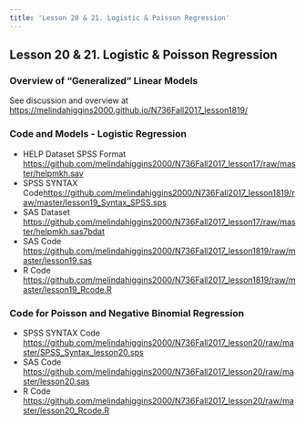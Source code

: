 ```yaml
---
title: 'Lesson 20 & 21. Logistic & Poisson Regression'
---
```


## Lesson 20 & 21. Logistic & Poisson Regression

### Overview of "Generalized" Linear Models

See discussion and overview at [https://melindahiggins2000.github.io/N736Fall2017_lesson1819/](https://melindahiggins2000.github.io/N736Fall2017_lesson1819/)

### Code and Models - Logistic Regression

* HELP Dataset SPSS Format [https://github.com/melindahiggins2000/N736Fall2017_lesson17/raw/master/helpmkh.sav](https://github.com/melindahiggins2000/N736Fall2017_lesson17/raw/master/helpmkh.sav)
* SPSS SYNTAX Code[https://github.com/melindahiggins2000/N736Fall2017_lesson1819/raw/master/lesson19_Syntax_SPSS.sps](https://github.com/melindahiggins2000/N736Fall2017_lesson1819/raw/master/lesson19_Syntax_SPSS.sps)
* SAS Dataset [https://github.com/melindahiggins2000/N736Fall2017_lesson17/raw/master/helpmkh.sas7bdat](https://github.com/melindahiggins2000/N736Fall2017_lesson17/raw/master/helpmkh.sas7bdat)
* SAS Code [https://github.com/melindahiggins2000/N736Fall2017_lesson1819/raw/master/lesson19.sas](https://github.com/melindahiggins2000/N736Fall2017_lesson1819/raw/master/lesson19.sas)
* R Code [https://github.com/melindahiggins2000/N736Fall2017_lesson1819/raw/master/lesson19_Rcode.R](https://github.com/melindahiggins2000/N736Fall2017_lesson1819/raw/master/lesson19_Rcode.R)

### Code for Poisson and Negative Binomial Regression

* SPSS SYNTAX Code [https://github.com/melindahiggins2000/N736Fall2017_lesson20/raw/master/SPSS_Syntax_lesson20.sps](https://github.com/melindahiggins2000/N736Fall2017_lesson20/raw/master/SPSS_Syntax_lesson20.sps)
* SAS Code [https://github.com/melindahiggins2000/N736Fall2017_lesson20/raw/master/lesson20.sas](https://github.com/melindahiggins2000/N736Fall2017_lesson20/raw/master/lesson20.sas)
* R Code [https://github.com/melindahiggins2000/N736Fall2017_lesson20/raw/master/lesson20_Rcode.R](https://github.com/melindahiggins2000/N736Fall2017_lesson20/raw/master/lesson20_Rcode.R)


